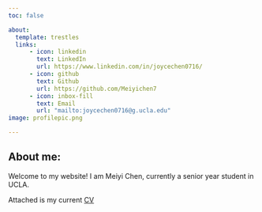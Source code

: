 ```yaml
---
toc: false

about:
  template: trestles
  links:
      - icon: linkedin
        text: LinkedIn
        url: https://www.linkedin.com/in/joycechen0716/
      - icon: github
        text: Github
        url: https://github.com/Meiyichen7
      - icon: inbox-fill
        text: Email
        url: "mailto:joycechen0716@g.ucla.edu"
image: profilepic.png                              

---
```


## About me:

Welcome to my website! I am Meiyi Chen, currently a senior year student in UCLA.

Attached is my current [CV](/resume/CV.pdf)


